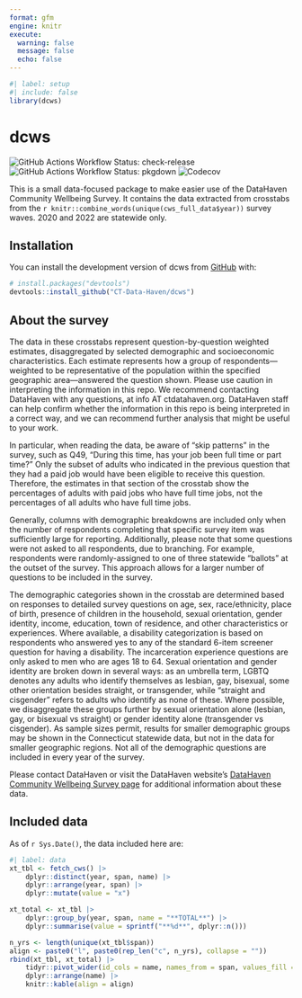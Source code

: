 ```yaml
---
format: gfm
engine: knitr
execute: 
  warning: false
  message: false
  echo: false
---
```


<!-- README.md is generated from README.qmd. Please edit that file -->

```r
#| label: setup
#| include: false
library(dcws)
```

# dcws

<!-- badges: start -->
![GitHub Actions Workflow Status: check-release](https://img.shields.io/github/actions/workflow/status/CT-Data-Haven/dcws/check-release.yaml?style=flat-square&label=check-release)
![GitHub Actions Workflow Status: pkgdown](https://img.shields.io/github/actions/workflow/status/CT-Data-Haven/dcws/pkgdown.yaml?style=flat-square&label=pkgdown)
![Codecov](https://img.shields.io/codecov/c/github/CT-Data-Haven/dcws?style=flat-square)
<!-- badges: end -->

This is a small data-focused package to make easier use of the DataHaven Community Wellbeing Survey. It contains the data extracted from crosstabs from the `r knitr::combine_words(unique(cws_full_data$year))` survey waves. 2020 and 2022 are statewide only.

## Installation

You can install the development version of dcws from [GitHub](https://github.com/CT-Data-Haven/dcws) with:

``` r
# install.packages("devtools")
devtools::install_github("CT-Data-Haven/dcws")
```

## About the survey

The data in these crosstabs represent question-by-question weighted estimates, disaggregated by selected demographic and socioeconomic characteristics. Each estimate represents how a group of respondents---weighted to be representative of the population within the specified geographic area---answered the question shown. Please use caution in interpreting the information in this repo. We recommend contacting DataHaven with any questions, at info AT ctdatahaven.org. DataHaven staff can help confirm whether the information in this repo is being interpreted in a correct way, and we can recommend further analysis that might be useful to your work.

In particular, when reading the data, be aware of "skip patterns" in the survey, such as Q49, "During this time, has your job been full time or part time?" Only the subset of adults who indicated in the previous question that they had a paid job would have been eligible to receive this question. Therefore, the estimates in that section of the crosstab show the percentages of adults with paid jobs who have full time jobs, not the percentages of all adults who have full time jobs.

Generally, columns with demographic breakdowns are included only when the number of respondents completing that specific survey item was sufficiently large for reporting. Additionally, please note that some questions were not asked to all respondents, due to branching. For example, respondents were randomly-assigned to one of three statewide "ballots" at the outset of the survey. This approach allows for a larger number of questions to be included in the survey.

The demographic categories shown in the crosstab are determined based on responses to detailed survey questions on age, sex, race/ethnicity, place of birth, presence of children in the household, sexual orientation, gender identity, income, education, town of residence, and other characteristics or experiences. Where available, a disability categorization is based on respondents who answered yes to any of the standard 6-item screener question for having a disability. The incarceration experience questions are only asked to men who are ages 18 to 64. Sexual orientation and gender identity are broken down in several ways: as an umbrella term, LGBTQ denotes any adults who identify themselves as lesbian, gay, bisexual, some other orientation besides straight, or transgender, while "straight and cisgender" refers to adults who identify as none of these. Where possible, we disaggregate these groups further by sexual orientation alone (lesbian, gay, or bisexual vs straight) or gender identity alone (transgender vs cisgender). As sample sizes permit, results for smaller demographic groups may be shown in the Connecticut statewide data, but not in the data for smaller geographic regions. Not all of the demographic questions are included in every year of the survey.

Please contact DataHaven or visit the DataHaven website's [DataHaven Community Wellbeing Survey page](https://ctdatahaven.org/reports/datahaven-community-wellbeing-survey) for additional information about these data. 

## Included data

As of `r Sys.Date()`, the data included here are:

```r
#| label: data
xt_tbl <- fetch_cws() |>
    dplyr::distinct(year, span, name) |>
    dplyr::arrange(year, span) |>
    dplyr::mutate(value = "x")

xt_total <- xt_tbl |>
    dplyr::group_by(year, span, name = "**TOTAL**") |>
    dplyr::summarise(value = sprintf("**%d**", dplyr::n()))

n_yrs <- length(unique(xt_tbl$span))
align <- paste0("l", paste0(rep_len("c", n_yrs), collapse = ""))
rbind(xt_tbl, xt_total) |>
    tidyr::pivot_wider(id_cols = name, names_from = span, values_fill = list(value = "")) |>
    dplyr::arrange(name) |>
    knitr::kable(align = align)
```

